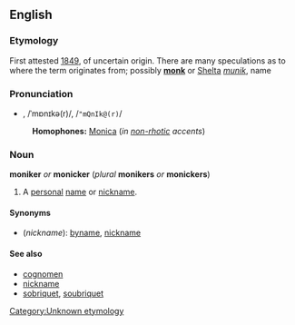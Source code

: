 ==English==
===Etymology===
First attested [[w:1849|1849]], of uncertain origin. There are many speculations as to where the term originates from; possibly '''[[monk]]''' or [[Shelta]] ''[[munik]]'', name

===Pronunciation===
*{{AHD|mŏnĭ-kər}}, /ˈmɒnɪkə(r)/, /<tt>"mQnIk@(r)</tt>/
:'''Homophones:''' [[Monica]] (''in [[non-rhotic]] accents'')

===Noun===
'''moniker''' ''or'' '''monicker''' (''plural'' '''monikers''' ''or'' '''monickers''')

#A [[personal]] [[name]] or [[nickname]].

====Synonyms====
*(''nickname''): [[byname]], [[nickname]]

====See also====
*[[cognomen]]
*[[nickname]]
*[[sobriquet]], [[soubriquet]]

[[Category:Unknown etymology]]